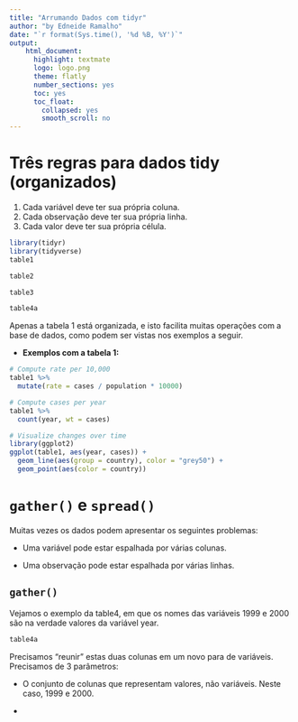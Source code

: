 ```yaml
---
title: "Arrumando Dados com tidyr"
author: "by Edneide Ramalho"
date: "`r format(Sys.time(), '%d %B, %Y')`"
output: 
    html_document:
      highlight: textmate
      logo: logo.png
      theme: flatly
      number_sections: yes
      toc: yes
      toc_float:
        collapsed: yes
        smooth_scroll: no
---
```


# Três regras para dados tidy (organizados)

1.  Cada variável deve ter sua própria coluna.
2.  Cada observação deve ter sua própria linha.
3.  Cada valor deve ter sua própria célula.

```r
library(tidyr)
library(tidyverse)
table1
```

```r
table2
```

```r
table3
```

```r
table4a
```

Apenas a tabela 1 está organizada, e isto facilita muitas operações com a base de dados, como podem ser vistas nos exemplos a seguir.

-   **Exemplos com a tabela 1:**

```r
# Compute rate per 10,000
table1 %>% 
  mutate(rate = cases / population * 10000)
```

```r
# Compute cases per year
table1 %>% 
  count(year, wt = cases)
```

```r
# Visualize changes over time
library(ggplot2)
ggplot(table1, aes(year, cases)) +
  geom_line(aes(group = country), color = "grey50") +
  geom_point(aes(color = country))
```

# `gather()` e `spread()`

Muitas vezes os dados podem apresentar os seguintes problemas:

-   Uma variável pode estar espalhada por várias colunas.

-   Uma observação pode estar espalhada por várias linhas.

## `gather()`

Vejamos o exemplo da table4, em que os nomes das variáveis 1999 e 2000 são na verdade valores da variável year.

```r
table4a
```

Precisamos "reunir" estas duas colunas em um novo para de variáveis. Precisamos de 3 parâmetros:

-   O conjunto de colunas que representam valores, não variáveis. Neste caso, 1999 e 2000.

-   
